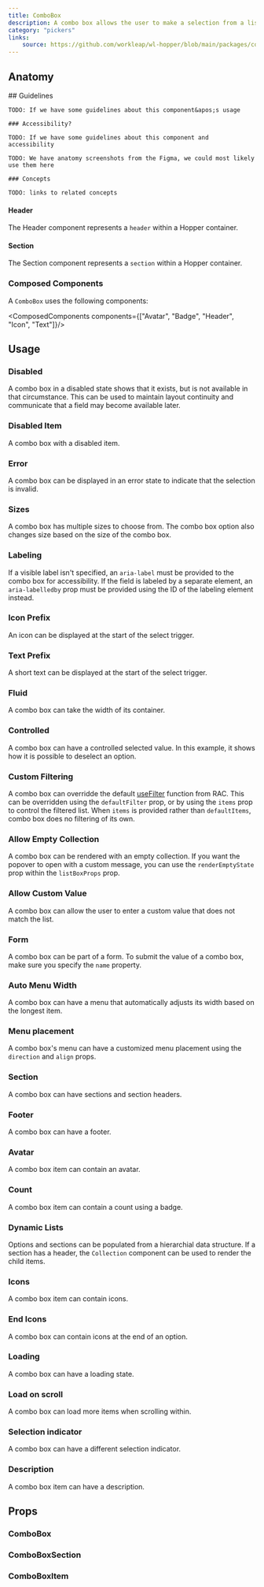 ```yaml
---
title: ComboBox
description: A combo box allows the user to make a selection from a list of suggested, likely or desired values.
category: "pickers"
links:
    source: https://github.com/workleap/wl-hopper/blob/main/packages/components/src/combobox/src/ComboBox.tsx
---
```


<Example src="combobox/docs/preview" isOpen />

## Anatomy

<FeatureFlag flag="next">
    ## Guidelines

    TODO: If we have some guidelines about this component&apos;s usage

    ### Accessibility?

    TODO: If we have some guidelines about this component and accessibility
</FeatureFlag>

<FeatureFlag flag="rc">

    TODO: We have anatomy screenshots from the Figma, we could most likely use them here

    ### Concepts

    TODO: links to related concepts
</FeatureFlag>

#### Header

The Header component represents a `header` within a Hopper container.

#### Section

The Section component represents a `section` within a Hopper container.

### Composed Components

A `ComboBox` uses the following components:

<ComposedComponents components={["Avatar", "Badge", "Header", "Icon", "Text"]}/>

## Usage

### Disabled

A combo box in a disabled state shows that it exists, but is not available in that circumstance. This can be used to maintain layout continuity and communicate that a field may become available later.

<Example src="combobox/docs/disabled" />

### Disabled Item

A combo box with a disabled item.

<Example src="combobox/docs/ComboBoxOption/disabled" />

### Error
A combo box can be displayed in an error state to indicate that the selection is invalid.

<Example src="combobox/docs/error" />

### Sizes
A combo box has multiple sizes to choose from.
The combo box option also changes size based on the size of the combo box.

<Example src="combobox/docs/sizes" />

### Labeling
If a visible label isn't specified, an `aria-label` must be provided to the combo box for accessibility. If the field is labeled by a separate element, an `aria-labelledby` prop must be provided using the ID of the labeling element instead.

<Example src="combobox/docs/labeling" />

### Icon Prefix
An icon can be displayed at the start of the select trigger.

<Example src="combobox/docs/iconPrefix" />

### Text Prefix
A short text can be displayed at the start of the select trigger.

<Example src="combobox/docs/textPrefix" />

### Fluid
A combo box can take the width of its container.

<Example src="combobox/docs/fluid" />

### Controlled
A combo box can have a controlled selected value. In this example, it shows how it is possible to deselect an option.

<Example src="combobox/docs/controlled" />

### Custom Filtering
A combo box can overridde the default [useFilter](https://react-spectrum.adobe.com/react-aria/useFilter.html) function from RAC. This can be overridden using the `defaultFilter` prop, or by using the `items` prop to control the filtered list. When `items` is provided rather than `defaultItems`, combo box does no filtering of its own.

<Example src="combobox/docs/customFiltering" />

### Allow Empty Collection

A combo box can be rendered with an empty collection. If you want the popover to open with a custom message, you can use the `renderEmptyState` prop within the `listBoxProps` prop.

<Example src="combobox/docs/allowEmptyCollection" />

### Allow Custom Value

A combo box can allow the user to enter a custom value that does not match the list.

<Example src="combobox/docs/allowCustomValue" />

### Form
A combo box can be part of a form. To submit the value of a combo box, make sure you specify the `name` property.

<Example src="combobox/docs/form" />

### Auto Menu Width

A combo box can have a menu that automatically adjusts its width based on the longest item.

<Example src="combobox/docs/ComboBoxOption/autoMenuWidth" />

### Menu placement

A combo box's menu can have a customized menu placement using the `direction` and `align` props.

<Example src="combobox/docs/ComboBoxOption/menuPlacement" />

### Section

A combo box can have sections and section headers.

<Example src="combobox/docs/ComboBoxOption/section" />

### Footer

A combo box can have a footer.

<Example src="combobox/docs/ComboBoxOption/footer" />

### Avatar

A combo box item can contain an avatar.

<Example src="combobox/docs/ComboBoxOption/avatar" />

### Count

A combo box item can contain a count using a badge.

<Example src="combobox/docs/ComboBoxOption/count" />

### Dynamic Lists

Options and sections can be populated from a hierarchial data structure.
If a section has a header, the `Collection` component can be used to render the child items.

<Example src="combobox/docs/ComboBoxOption/dynamicLists" />

### Icons

A combo box item can contain icons.

<Example src="combobox/docs/ComboBoxOption/icons" />

### End Icons

A combo box can contain icons at the end of an option.

<Example src="combobox/docs/ComboBoxOption/endIcons" />

### Loading

A combo box can have a loading state.

<Example src="combobox/docs/ComboBoxOption/loading" />

### Load on scroll

A combo box can load more items when scrolling within.

<Example src="combobox/docs/ComboBoxOption/loadOnScroll" />

### Selection indicator

A combo box can have a different selection indicator.

<Example src="combobox/docs/ComboBoxOption/selectionIndicator" />

### Description

A combo box item can have a description.

<Example src="combobox/docs/ComboBoxOption/description" />

## Props

### ComboBox

<PropTable component="ComboBox" />

### ComboBoxSection

<PropTable component="ListBoxSection" />

### ComboBoxItem

<PropTable component="ListBoxItem" />

